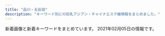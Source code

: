 ```yaml
---
title: "品川・五反田"
description: "キーワード別にの巨乳アジアン・チャイナエステ嬢情報をまとめました。"
---
```


新着画像と新着キーワードをまとめています。
2021年02月05日の情報です。

<DmmAffiliateIns />
<KeywordTable
  shops={
    [
    {
        "img_links": [
            "http://www.kenkou-house.info/img/s.png",
            "http://www.kenkou-house.info/img/s20.jpg",
            "http://www.kenkou-house.info/img/door.png",
            "http://www.kenkou-house.info/img/s16.jpg",
            "http://www.kenkou-house.info/img/Himawari_160_45.png",
            "http://www.kenkou-house.info/img/s13.jpg",
            "http://www.kenkou-house.info/img/s17.jpg",
            "http://www.kenkou-house.info/img/m7.png",
            "http://www.kenkou-house.info/img/body-.png",
            "http://www.kenkou-house.info/img/play.png",
            "http://www.kenkou-house.info/img/s7.jpg",
            "http://www.kenkou-house.info/img/m4.png",
            "http://www.kenkou-house.info/img/m6.png",
            "http://www.kenkou-house.info/img/Himawari_468_60.png",
            "http://www.kenkou-house.info/img/s14.jpg",
            "http://www.kenkou-house.info/img/s11.jpg",
            "http://www.kenkou-house.info/img/s22.jpg",
            "http://www.kenkou-house.info/img/s1.jpg",
            "http://www.kenkou-house.info/img/Himawari_88_31.png",
            "http://www.kenkou-house.info/img/m1.png",
            "http://www.kenkou-house.info/img/s61.jpg",
            "http://www.kenkou-house.info/img/s4.jpg",
            "http://www.kenkou-house.info/img/m5.png",
            "http://www.kenkou-house.info/img/s12.jpg",
            "http://www.kenkou-house.info/img/s33.jpg",
            "http://www.kenkou-house.info/img/head.png",
            "http://www.kenkou-house.info/img/m2.png",
            "http://www.kenkou-house.info/img/Himawari_200_40.png",
            "http://www.kenkou-house.info/img/bottmo-ritght.png",
            "http://www.kenkou-house.info/img/bottmo-left.png",
            "http://www.kenkou-house.info/img/s21.jpg",
            "http://www.kenkou-house.info/img/m3.png",
            "http://www.kenkou-house.info/img/m8.png",
            "http://www.kenkou-house.info/img/s91.jpg",
            "http://www.kenkou-house.info/img/s15.jpg"
        ],
        "name": "\u3072\u307e\u308f\u308a",
        "url": "http://www.kenkou-house.info/",
        "station": "JR\u4e94\u53cd\u7530\u99c5\u6771\u53e3",
        "keywords": {
            "C": 8
        }
    },
    {
        "keywords": {
            "87": 2,
            "90": 2,
            "E": 5,
            "D": 5,
            "86": 2,
            "84": 5,
            "G": 1,
            "C": 3,
            "88": 3
        },
        "img_links": [
            "http://www.relax-fuyou.info/img/st17.jpg",
            "http://www.relax-fuyou.info/img/st72.jpg",
            "http://www.relax-fuyou.info/img/st181.jpg",
            "http://www.relax-fuyou.info/img/sta20.jpg",
            "http://www.relax-fuyou.info/img/sta15.jpg",
            "http://www.relax-fuyou.info/img/st201.jpg",
            "http://www.relax-fuyou.info/img/st160.jpg",
            "http://www.relax-fuyou.info/img/st5.jpg",
            "http://www.relax-fuyou.info/img/st140.jpg",
            "http://www.relax-fuyou.info/img/st10.jpg",
            "http://www.relax-fuyou.info/img/st42.jpg",
            "http://www.relax-fuyou.info/img/sta19.jpg",
            "http://www.relax-fuyou.info/img/sta5.jpg",
            "http://www.relax-fuyou.info/img/sta1.jpg",
            "http://www.relax-fuyou.info/img/sta18.jpg",
            "http://www.relax-fuyou.info/img/st8.jpg",
            "http://www.relax-fuyou.info/img/top.jpg",
            "http://www.relax-fuyou.info/img/st1.jpg",
            "http://www.relax-fuyou.info/img/st171.jpg",
            "http://www.relax-fuyou.info/img/st110.jpg",
            "http://www.relax-fuyou.info/img/st150.jpg",
            "http://www.relax-fuyou.info/img/st141.jpg",
            "http://www.relax-fuyou.info/img/sta17.jpg",
            "http://www.relax-fuyou.info/img/sta8.jpg",
            "http://www.relax-fuyou.info/img/st71.jpg",
            "http://www.relax-fuyou.info/img/st161.jpg",
            "http://www.relax-fuyou.info/img/st41.jpg",
            "http://www.relax-fuyou.info/img/st11.jpg",
            "http://www.relax-fuyou.info/img/st7.jpg",
            "http://www.relax-fuyou.info/img/st191.jpg",
            "http://www.relax-fuyou.info/img/sta16.jpg",
            "http://www.relax-fuyou.info/img/r9.jpg"
        ],
        "name": "\u8299\u84c9\uff5e\u30d5\u30e8\u30a6\uff5e",
        "station": "JR\u4e94\u53cd\u7530\u99c5\u6771\u53e3",
        "url": "http://www.relax-fuyou.info/"
    },
    {
        "url": "http://es-mirei.com/",
        "img_links": [
            "http://es-mirei.com/images/s3Slider1Images/01.jpg",
            "http://es-mirei.com/staffPhoto/s20170728165536.jpg",
            "http://es-mirei.com/staffPhoto/s20170728165302.jpg",
            "http://es-mirei.com/staffPhoto/b20180613122502.jpg",
            "http://es-mirei.com/images/store/01.jpg",
            "http://es-mirei.com/images/returnStaffBtn.png",
            "http://es-mirei.com/images/store/04.jpg",
            "http://es-mirei.com/staffPhoto/b20170911152129.jpg",
            "http://es-mirei.com/staffPhoto/s20170908125528.jpg",
            "http://es-mirei.com/images/s3Slider1Images/03.jpg",
            "http://es-mirei.com/staffPhoto/s20170911152129.jpg",
            "http://es-mirei.com/staffPhoto/s20170911152114.jpg",
            "http://es-mirei.com/images/noImg.jpg",
            "http://es-mirei.com/staffPhoto/s20170728165256.jpg",
            "http://es-mirei.com/images/store/05.jpg",
            "http://es-mirei.com/staffPhoto/s20180209180323.jpg",
            "http://es-mirei.com/staffPhoto/b20170728165256.jpg",
            "http://es-mirei.com/staffPhoto/b20170728165302.jpg",
            "http://es-mirei.com/staffPhoto/b20170911152114.jpg",
            "http://es-mirei.com/images/store/03.jpg",
            "http://es-mirei.com/staffPhoto/b20180209180323.jpg",
            "http://es-mirei.com/staffPhoto/b20170908125528.jpg",
            "http://es-mirei.com/images/store/06.jpg",
            "http://es-mirei.com/staffPhoto/s20180613122502.jpg",
            "http://es-mirei.com/images/store/02.jpg",
            "http://es-mirei.com/staffPhoto/b20170728165536.jpg",
            "http://es-mirei.com/images/s3Slider1Images/02.jpg"
        ],
        "keywords": {
            "88": 2,
            "86": 2,
            "87": 4,
            "85": 2,
            "E": 8
        },
        "station": "JR\u4e94\u53cd\u7530\u99c5\u897f\u53e3",
        "name": "\u7f8e\u4f36"
    },
    {
        "img_links": [
            "http://gotanda.pepper.jp/20151109231038834554.jpg",
            "http://gotanda.pepper.jp/m173.jpg",
            "http://gotanda.pepper.jp/gotanda001.jpg",
            "http://gotanda.pepper.jp/m049.png",
            "http://gotanda.pepper.jp/m048.png",
            "http://gotanda.pepper.jp/m02272.jpg",
            "http://gotanda.pepper.jp/1-01.png"
        ],
        "keywords": {},
        "url": "http://gotanda.pepper.jp/",
        "name": "\u4e94\u53cd\u7530\u30e1\u30c7\u30a3\u30ab\u30eb\u30a8\u30f3",
        "station": "JR\u4e94\u53cd\u7530\u99c5\u897f\u53e3"
    },
    {
        "name": "\u30d5\u30ed\u30fc\u30e9",
        "station": "JR\u54c1\u5ddd\u99c5\u9ad8\u8f2a\u53e3",
        "img_links": [
            "http://f-aroma.info/wp/wp-content/themes/Butterfly2_ver_1_3/images/call.png",
            "http://f-aroma.info/wp/wp-content/themes/Butterfly2_ver_1_3/event/top-img01.png",
            "http://f-aroma.info/wp/wp-content/uploads/2018/12/ksmamamalala.jpg",
            "http://f-aroma.info/wp/wp-content/uploads/2017/11/uhiuhhuihiuhiusa121.jpg",
            "http://f-aroma.info/wp/wp-content/uploads/2018/05/hsiojiolasa.jpg",
            "http://f-aroma.info/wp/wp-content/uploads/2018/01/sioaahso21.jpg",
            "http://f-aroma.info/wp/wp-content/uploads/2019/07/trdyfugiho.jpg",
            "http://f-aroma.info/wp/wp-content/uploads/2019/03/sahuisjoialsklma.jpg",
            "http://f-aroma.info/wp/wp-content/uploads/2017/11/huisahiusahiusa21.jpg",
            "http://f-aroma.info/wp/wp-content/themes/Butterfly2_ver_1_3/event/top-img02.png",
            "http://f-aroma.info/wp/wp-content/uploads/2019/09/2a602101905d29ed1e80bee4c4c6b1c1.jpg",
            "http://f-aroma.info/wp/wp-content/uploads/2018/11/smaskoasaa.jpg",
            "http://f-aroma.info/wp/wp-content/uploads/2019/04/sahuisaioaa.jpg",
            "http://f-aroma.info/wp/wp-content/uploads/2018/04/joijsoijasasaa.jpg",
            "http://f-aroma.info/wp/wp-content/themes/Butterfly2_ver_1_3/images/tel.png",
            "http://f-aroma.info/wp/wp-content/uploads/2019/09/erstdyfusa.jpg",
            "http://f-aroma.info/wp/wp-content/uploads/2019/09/serdtytfuygiuhosa.jpg",
            "http://f-aroma.info/wp/wp-content/uploads/2019/12/aewrstdyfugi.jpg",
            "http://f-aroma.info/wp/wp-content/themes/Butterfly2_ver_1_3/images/room/1.jpg",
            "http://f-aroma.info/wp/wp-content/themes/Butterfly2_ver_1_3/event/top-img03.png",
            "http://f-aroma.info/wp/wp-content/uploads/2020/10/4w5e4r6tuygiho.jpg",
            "http://f-aroma.info/wp/wp-content/uploads/2017/08/nananananana.jpg",
            "http://f-aroma.info/wp/wp-content/uploads/2019/08/ersrdtyfugi.jpg",
            "http://f-aroma.info/wp/wp-content/uploads/2017/07/hitomichan01.jpg"
        ],
        "keywords": {
            "D": 18,
            "C": 10,
            "F": 2,
            "E": 4
        },
        "url": "http://f-aroma.info/"
    },
    {
        "station": "JR\u4e94\u53cd\u7530\u99c5\u897f\u53e3",
        "img_links": [
            "http://p-fly.work/img/yuyu1.jpg",
            "http://p-fly.work/images/int1.jpg",
            "http://p-fly.work/images/ac1.jpg",
            "http://p-fly.work/images/b1.jpg",
            "http://p-fly.work/images/int2.png",
            "http://p-fly.work/images/7.jpg",
            "http://p-fly.work/img/mai1.jpg",
            "http://p-fly.work/images/interior_t.png",
            "http://p-fly.work/images/sys2.jpg",
            "http://p-fly.work/images/b3.jpg",
            "http://p-fly.work/images/mobile.jpg",
            "http://p-fly.work/staff/kiki.jpg",
            "http://p-fly.work/images/sys3.jpg",
            "http://p-fly.work/staff/sara.jpg",
            "http://p-fly.work/images/12.jpg",
            "http://p-fly.work/images/head.png",
            "http://p-fly.work/images/1.jpg",
            "http://p-fly.work/images/news.jpg",
            "http://p-fly.work/img/sara1.jpg",
            "http://p-fly.work/img/kiki1.jpg",
            "http://p-fly.work/images/tr.jpg",
            "http://p-fly.work/staff/yuyu.jpg",
            "http://p-fly.work/images/staff_t.png",
            "http://p-fly.work/images/sys4.png",
            "http://p-fly.work/images/line.png",
            "http://p-fly.work/staff/mai.jpg",
            "http://p-fly.work/images/b2.jpg",
            "http://p-fly.work/images/sys1.jpg",
            "http://p-fly.work/images/9.jpg"
        ],
        "keywords": {},
        "url": "http://p-fly.work/",
        "name": "\u7d2b\u306e\u8776"
    },
    {
        "station": "JR\u4e94\u53cd\u7530\u99c5\u897f\u53e3",
        "img_links": [
            "http://hi-msg.com/tonpoh/images/p-14-1.jpg",
            "http://hi-msg.com/tonpoh/images/p-8-1.jpg",
            "http://hi-msg.com/tonpoh/images/p-11.jpg",
            "http://hi-msg.com/tonpoh/images/no.png",
            "http://hi-msg.com/tonpoh/images/p-4.jpg",
            "http://hi-msg.com/tonpoh/images/l.png",
            "http://hi-msg.com/tonpoh/images/s5.png",
            "http://hi-msg.com/tonpoh/images/p-12-1.jpg",
            "http://hi-msg.com/tonpoh/images/p-7-1.jpg",
            "http://hi-msg.com/tonpoh/images/p-1.jpg",
            "http://hi-msg.com/tonpoh/images/p-10-1.jpg",
            "http://hi-msg.com/tonpoh/images/p-10.jpg",
            "http://hi-msg.com/tonpoh/images/s9.png",
            "http://hi-msg.com/tonpoh/images/p-13-1.jpg",
            "http://hi-msg.com/tonpoh/images/p-2.jpg",
            "http://hi-msg.com/tonpoh/images/p-11-1.jpg",
            "http://hi-msg.com/tonpoh/images/p-6.jpg",
            "http://hi-msg.com/tonpoh/images/tit-sys.png",
            "http://hi-msg.com/tonpoh/images/fla-1.png",
            "http://hi-msg.com/tonpoh/images/line.png",
            "http://hi-msg.com/tonpoh/images/s1.png",
            "http://hi-msg.com/tonpoh/images/p-5.jpg",
            "http://hi-msg.com/tonpoh/images/ll.png",
            "http://hi-msg.com/tonpoh/images/p-6-1.jpg",
            "http://hi-msg.com/tonpoh/images/fla.png",
            "http://hi-msg.com/tonpoh/images/p-7.jpg",
            "http://hi-msg.com/tonpoh/images/p-0.jpg",
            "http://hi-msg.com/tonpoh/images/fla-3.png",
            "http://hi-msg.com/tonpoh/images/s6.png",
            "http://hi-msg.com/tonpoh/images/p-8.jpg",
            "http://hi-msg.com/tonpoh/images/tit-staff.png",
            "http://hi-msg.com/tonpoh/images/s8.png",
            "http://hi-msg.com/tonpoh/images/p-13.jpg",
            "http://hi-msg.com/tonpoh/images/p-9.jpg",
            "http://hi-msg.com/tonpoh/images/p-9-1.jpg",
            "http://hi-msg.com/tonpoh/images/s4.jpg",
            "http://hi-msg.com/tonpoh/images/p-14.jpg",
            "http://hi-msg.com/tonpoh/images/botton.png",
            "http://hi-msg.com/tonpoh/images/p-12.jpg"
        ],
        "url": "http://hi-msg.com/tonpoh/",
        "keywords": {},
        "name": "\u30c8\u30f3\u30dd\u30fc"
    },
    {
        "img_links": [
            "http://www.es-yuduki.com/css/nav/change-006.jpg",
            "http://www.es-yuduki.com/css/nav/nav-001.jpg",
            "http://www.es-yuduki.com/css/staff01.jpg",
            "http://www.es-yuduki.com/css/main-top05.png",
            "http://www.es-yuduki.com/css/progress08.jpg",
            "http://www.es-yuduki.com/css/staff00.jpg",
            "http://www.es-yuduki.com/css/nav/change-007.jpg",
            "http://www.es-yuduki.com/css/head.jpg",
            "http://www.es-yuduki.com/css/nav/nav-002.jpg",
            "http://www.es-yuduki.com/css/nav/change-001.jpg",
            "http://www.es-yuduki.com/css/nav/nav-006.jpg",
            "http://www.es-yuduki.com/css/progress02.jpg",
            "http://www.es-yuduki.com/css/staff03.jpg",
            "http://www.es-yuduki.com/css/nav/nav-005.jpg",
            "http://www.es-yuduki.com/css/staff02-b.jpg",
            "http://www.es-yuduki.com/css/nav/change-002.jpg",
            "http://www.es-yuduki.com/css/progress05.jpg",
            "http://www.es-yuduki.com/css/kanban.jpg",
            "http://www.es-yuduki.com/css/nav/change-004.jpg",
            "http://www.es-yuduki.com/css/staff03-b.jpg",
            "http://www.es-yuduki.com/css/coupon003.jpg",
            "http://www.es-yuduki.com/css/progress01.jpg",
            "http://www.es-yuduki.com/css/staff02.jpg",
            "http://www.es-yuduki.com/css/nav/nav-004.jpg",
            "http://www.es-yuduki.com/css/progress03.jpg",
            "http://www.es-yuduki.com/css/nav/nav-0003.jpg",
            "http://www.es-yuduki.com/css/nav/change-0003.jpg",
            "http://www.es-yuduki.com/css/progress07.jpg",
            "http://www.es-yuduki.com/css/staff01-b.jpg",
            "http://www.es-yuduki.com/css/progress06.jpg",
            "http://www.es-yuduki.com/css/nav/nav-007.jpg",
            "http://www.es-yuduki.com/css/nav/change-005.jpg",
            "http://www.es-yuduki.com/css/progress04.jpg"
        ],
        "keywords": {
            "C": 13
        },
        "name": "\u30de\u30c3\u30b5\u30fc\u30b8\u306e\u5915\u6708",
        "station": "JR\u4e94\u53cd\u7530\u99c5\u897f\u53e3",
        "url": "http://www.es-yuduki.com/"
    },
    {
        "name": "\u9577\u697d",
        "keywords": {
            "\u5de8\u4e73": 1,
            "\u4e73": 1,
            "C": 1
        },
        "url": "https://www.a-side.com/chouraku/",
        "img_links": [
            "https://www.a-side.com/chouraku/staff/mifi/index.jpg",
            "https://static.a-side.com/photo/shop/34768/list.jpg",
            "https://static.a-side.com/photo/shop/34907/list.jpg",
            "https://www.a-side.com/chouraku/staff/yui/index.jpg",
            "https://www.a-side.com/chouraku/staff/yui2/index.jpg",
            "https://img.a-side.com/photo/premium/20210205/30430_01_top2.jpg",
            "https://www.a-side.com/chouraku/images/info/photo02.jpg",
            "https://img.a-side.com/photo/digicame/20210127/31406_02.jpg",
            "https://static.a-side.com/photo/shop/34272/list.jpg",
            "https://img.a-side.com/photo/premium/20210205/30430_01_top1.jpg",
            "https://img.a-side.com/photo/digicame/20210128/31388_01.jpg",
            "https://www.a-side.com/chouraku/staff/mina/index.jpg",
            "https://www.a-side.com/chouraku/staff/yuyu/index.jpg",
            "https://www.a-side.com/chouraku/staff/coco/index.jpg",
            "https://static.a-side.com/photo/shop/34961/list.jpg",
            "https://static.a-side.com/photo/shop/35298/list.jpg",
            "https://www.a-side.com/chouraku/staff/mayumi/index.jpg",
            "https://www.a-side.com/chouraku/staff/aya/index.jpg",
            "https://img.a-side.com/photo/weekly/20210205/top.jpg",
            "https://www.a-side.com/chouraku/staff/yuna/index.jpg",
            "https://img.a-side.com/photo/premium/20210204/34449_01_top2.jpg",
            "https://img.a-side.com/photo/premium/20210128/33649_01_sp.jpg",
            "https://www.a-side.com/chouraku/staff/mika/index.jpg",
            "https://www.a-side.com/chouraku/staff/ami/index.jpg",
            "https://img.a-side.com/photo/premium/20210122/27898_01_top1.jpg",
            "https://www.a-side.com/chouraku/images/line.jpg",
            "https://www.a-side.com/chouraku/images/moved.jpg",
            "https://img.a-side.com/photo/digicame/20210125/25065_02.jpg",
            "https://static.a-side.com/photo/shop/35167/list.jpg",
            "https://img.a-side.com/photo/koko/31363/thumb.jpg",
            "https://www.a-side.com/chouraku/images/top-info201812.jpg",
            "https://static.a-side.com/photo/shop/35018/list.jpg",
            "https://static.a-side.com/photo/shop/24050/list.jpg",
            "https://www.a-side.com/chouraku/staff/aiko/index.jpg",
            "https://www.a-side.com/chouraku/staff/sayuri/index.jpg",
            "https://static.a-side.com/photo/shop/34987/list.jpg",
            "https://static.a-side.com/photo/shop/30430/list.jpg",
            "https://www.a-side.com/chouraku/staff/miho/index.jpg",
            "https://www.a-side.com/chouraku/staff/moe/index.jpg",
            "https://www.a-side.com/chouraku/staff/ayaka/index.jpg",
            "https://static.a-side.com/photo/shop/31695/list.jpg",
            "https://img.a-side.com/photo/digicame/20210127/31406_03.jpg",
            "https://www.a-side.com/chouraku/images/info/photo03.jpg",
            "https://img.a-side.com/photo/premium/20210126/18614_01_sp.jpg",
            "https://static.a-side.com/photo/shop/33596/list.jpg",
            "https://img.a-side.com/photo/koko/24050/thumb.jpg",
            "https://img.a-side.com/photo/premium/20210104/34987_01_index.jpg",
            "https://img.a-side.com/photo/digicame/20210129/29625_04.jpg",
            "https://img.a-side.com/photo/premium/20210122/27898_01_top2.jpg",
            "https://img.a-side.com/photo/premium/20201211/34140_01_index.jpg",
            "https://img.a-side.com/photo/digicame/20210129/12823_02.jpg",
            "https://www.a-side.com/chouraku/staff/rika/index.jpg",
            "https://static.a-side.com/photo/shop/34965/list.jpg",
            "https://www.a-side.com/chouraku/images/ticket.jpg",
            "https://www.a-side.com/include/img/top/button_twitter.png",
            "https://www.a-side.com/chouraku/staff/yuu/index.jpg",
            "https://www.a-side.com/chouraku/images/coupon/presented.png",
            "https://www.a-side.com/chouraku/staff/ai/index.jpg",
            "https://www.a-side.com/chouraku/images/coupon/info.png",
            "https://static.a-side.com/photo/shop/33915/list.jpg",
            "https://www.a-side.com/chouraku/staff/yuri/index.jpg",
            "https://static.a-side.com/photo/shop/35132/list.jpg",
            "https://www.a-side.com/chouraku/images/info/photo01.jpg",
            "https://img.a-side.com/photo/digicame/20210129/29625_03.jpg",
            "https://static.a-side.com/photo/shop/33796/list.jpg",
            "https://img.a-side.com/photo/digicame/20210127/20991_04.jpg",
            "https://static.a-side.com/photo/shop/16032/list.jpg",
            "https://www.a-side.com/chouraku/staff/miki/index.jpg",
            "https://static.a-side.com/photo/shop/35000/list.jpg",
            "https://img.a-side.com/photo/koko/30430/thumb.jpg",
            "https://www.a-side.com/chouraku/staff/yumi/index.jpg",
            "https://img.a-side.com/photo/premium/20210127/34669_01_sp.jpg",
            "https://static.a-side.com/photo/shop/34847/list.jpg",
            "https://static.a-side.com/photo/shop/34669/list.jpg",
            "https://static.a-side.com/photo/shop/34660/list.jpg",
            "https://www.a-side.com/chouraku/staff/emi/index.jpg",
            "https://img.a-side.com/photo/premium/20210125/34965_01_sp.jpg",
            "https://img.a-side.com/photo/digicame/20210129/29625_02.jpg",
            "https://www.a-side.com/chouraku/images/info/photo04.jpg",
            "https://img.a-side.com/photo/premium/20210204/34449_01_top1.jpg",
            "https://img.a-side.com/photo/digicame/20210125/15122_02.jpg",
            "https://img.a-side.com/photo/koko/34965/thumb.jpg",
            "https://static.a-side.com/photo/shop/35020/list.jpg",
            "https://static.a-side.com/photo/shop/33708/list.jpg",
            "https://www.a-side.com/chouraku/staff/mimi/index.jpg",
            "https://static.a-side.com/photo/shop/35215/list.jpg",
            "https://img.a-side.com/photo/digicame/20210125/31404_02.jpg",
            "https://img.a-side.com/photo/digicame/20210129/29625_01.jpg",
            "https://www.a-side.com/chouraku/staff/yuki/index.jpg",
            "https://static.a-side.com/photo/shop/35086/list.jpg",
            "https://www.a-side.com/chouraku/images/covergirl.jpg",
            "https://www.a-side.com/chouraku/staff/ayumi/index.jpg"
        ],
        "station": "JR\u4e94\u53cd\u7530\u99c5\u897f\u53e3"
    },
    {
        "img_links": [
            "http://www.kouroku-este.com/img/staff/ccc/ccc1.jpg",
            "http://www.kouroku-este.com/img/staff/ggg/ggg1.jpg",
            "http://www.kouroku-este.com/img/menu/info_r.jpg",
            "http://www.kouroku-este.com/img/top/listmark1.png",
            "http://www.kouroku-este.com/img/staff/eee/s-eee2.jpg",
            "http://www.kouroku-este.com/img/system/service01.jpg",
            "http://www.kouroku-este.com/img/staff/fff/s-fff1.jpg",
            "http://www.kouroku-este.com/img/staff/fff/s-fff2.jpg",
            "http://www.kouroku-este.com/img/system/service02.jpg",
            "http://www.kouroku-este.com/img/staff/aaa/aaa2.jpg",
            "http://www.kouroku-este.com/img/staff/ccc/ccc2.jpg",
            "http://www.kouroku-este.com/img/staff/aaa/aaa1.jpg",
            "http://www.kouroku-este.com/img/staff/bbb/bbb1.jpg",
            "http://www.kouroku-este.com/img/staff/eee/s-eee1.jpg"
        ],
        "keywords": {
            "C": 15
        },
        "station": "JR\u54c1\u5ddd\u99c5\u9ad8\u8f2a\u53e3",
        "name": "\u5eb7\u7984",
        "url": "http://www.kouroku-este.com/"
    },
    {
        "img_links": [
            "https://tsukiwa.info/img/staff/ruru1.jpg",
            "https://www.a-side.com/ad/koko/include/banner/koko_200x40.png",
            "https://tsukiwa.info/img/staff/sara244.jpg",
            "https://tsukiwa.info/img/staff_top/20201219_1.jpg",
            "https://tsukiwa.info/img/staff/mimi202012.jpg",
            "https://tsukiwa.info/img/pickupGirl.png",
            "https://tsukiwa.info/img/event/camp03.jpg",
            "https://tsukiwa.info/img/staff/rumi02.jpg",
            "https://tsukiwa.info/img/staff_top/20201219_2.jpg",
            "https://tsukiwa.info/img/bar_profile.png",
            "https://tsukiwa.info/img/bar_staff.png",
            "https://tsukiwa.info/img/staff/sara242.jpg",
            "https://tsukiwa.info/img/news1.png",
            "https://tsukiwa.info/img/staff/g12.jpg",
            "https://tsukiwa.info/img/akusesu-top0.jpg",
            "https://tsukiwa.info/img/event/20210128.png",
            "https://tsukiwa.info/img/staff/IMG_3569.jpg",
            "https://tsukiwa.info/img/news3.png",
            "https://tsukiwa.info/img/staff/sara241.jpg",
            "https://tsukiwa.info/img/staff/mimi20202.jpg",
            "https://tsukiwa.info/img/staff/sara243.jpg",
            "https://tsukiwa.info/img/staff/mika05.jpg",
            "https://tsukiwa.info/img/staff/no_image.jpg",
            "https://tsukiwa.info/img/QRcode.png",
            "https://tsukiwa.info/img/bar_gallery.png",
            "https://tsukiwa.info/img/staff/5AD524C3-384E-48C5-9527-57A24BF6D687.jpeg",
            "https://tsukiwa.info/img/staff/yuri001.jpg",
            "https://tsukiwa.info/img/staff/rumi04.jpg",
            "https://tsukiwa.info/img/staff/koko3.jpg",
            "https://tsukiwa.info/img/staff/mimi01.jpg",
            "https://tsukiwa.info/img/top_map.jpg",
            "https://tsukiwa.info/img/staff/aya2101.jpg",
            "https://tsukiwa.info/img/staff/g121.jpg"
        ],
        "station": "JR\u4e94\u53cd\u7530\u99c5\u897f\u53e3",
        "name": "\u6708\u306e\u548c",
        "url": "https://tsukiwa.info/",
        "keywords": {}
    },
    {
        "station": "\u6238\u8d8a\u9280\u5ea7\u99c5",
        "name": "\u30e9\u30ad\u30e5\u30a2",
        "url": "http://lacure.link/",
        "keywords": {},
        "img_links": [
            "http://lacure.link/images/g3.jpg",
            "http://lacure.link/images/s_staff.png",
            "http://lacure.link/images/g1.jpg",
            "http://lacure.link/images/sayuri.jpg",
            "http://lacure.link/images/r1.jpg",
            "http://lacure.link/images/news.png",
            "http://lacure.link/images/r5.jpg",
            "http://lacure.link/images/g5.jpg",
            "http://lacure.link/images/face.png",
            "http://lacure.link/images/s1.jpg",
            "http://lacure.link/images/yuki.jpg",
            "http://lacure.link/images/kol.jpg",
            "http://lacure.link/images/r6.jpg",
            "http://lacure.link/images/g0.jpg",
            "http://lacure.link/images/r2.jpg",
            "http://lacure.link/images/asali.jpg",
            "http://lacure.link/images/g6.jpg",
            "http://lacure.link/images/r4.jpg",
            "http://lacure.link/images/kiki.jpg",
            "http://lacure.link/images/left3.png",
            "http://lacure.link/images/r3.jpg",
            "http://lacure.link/images/zi.png",
            "http://lacure.link/images/g2.jpg",
            "http://lacure.link/images/top2.jpg",
            "http://lacure.link/images/gb01.png"
        ]
    },
    {
        "keywords": {},
        "name": "\u82b1\u8863",
        "url": "http://hanagoromo.work/",
        "img_links": [
            "http://hanagoromo.work/1.jpg",
            "http://hanagoromo.work/tina.jpg",
            "http://hanagoromo.work/staff_t.jpg",
            "http://hanagoromo.work/nana.jpg",
            "http://hanagoromo.work/b1.jpg",
            "http://hanagoromo.work/interior1.jpg",
            "http://hanagoromo.work/ai2.jpg",
            "http://hanagoromo.work/2.jpg",
            "http://hanagoromo.work/s1.png",
            "http://hanagoromo.work/mio2.jpg",
            "http://hanagoromo.work/miyuki1.jpg",
            "http://hanagoromo.work/mens-esthe1.png",
            "http://hanagoromo.work/rina1.jpeg",
            "http://hanagoromo.work/ta.png",
            "http://hanagoromo.work/tina2.jpg",
            "http://hanagoromo.work/hitomi2.jpg",
            "http://hanagoromo.work/ai3.jpg",
            "http://hanagoromo.work/hitomi.jpg",
            "http://hanagoromo.work/b2.jpg",
            "http://hanagoromo.work/hitomi1.jpg",
            "http://hanagoromo.work/4.jpg",
            "http://hanagoromo.work/yuyu.jpg",
            "http://hanagoromo.work/interior_t.jpg",
            "http://hanagoromo.work/mio.jpg",
            "http://hanagoromo.work/yuna2.jpg",
            "http://hanagoromo.work/sys.jpg",
            "http://hanagoromo.work/rina2.jpeg",
            "http://hanagoromo.work/nana1.jpg",
            "http://hanagoromo.work/int2.jpg",
            "http://hanagoromo.work/yuna1.jpg",
            "http://hanagoromo.work/3.jpg",
            "http://hanagoromo.work/6.jpg",
            "http://hanagoromo.work/main_top.jpg",
            "http://hanagoromo.work/112.jpg",
            "http://hanagoromo.work/sayaka.jpg",
            "http://hanagoromo.work/yumi.jpg",
            "http://hanagoromo.work/mio1.jpg",
            "http://hanagoromo.work/nana2.jpg",
            "http://hanagoromo.work/b3.jpg",
            "http://hanagoromo.work/yumi1.jpg",
            "http://hanagoromo.work/head.jpg",
            "http://hanagoromo.work/miyuki.jpg",
            "http://hanagoromo.work/rie1.jpg"
        ],
        "station": "JR\u4e94\u53cd\u7530\u99c5"
    }
]
}
/>
<DmmAffiliateScript />
